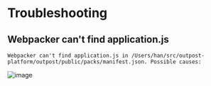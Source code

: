 # Troubleshooting


## Webpacker can't find application.js

`Webpacker can't find application.js in /Users/han/src/outpost-platform/outpost/public/packs/manifest.json. Possible causes:`

<ImageWindow size="auto">

![image](/img/outpost/developer/webpacker-error.png)

</ImageWindow>
